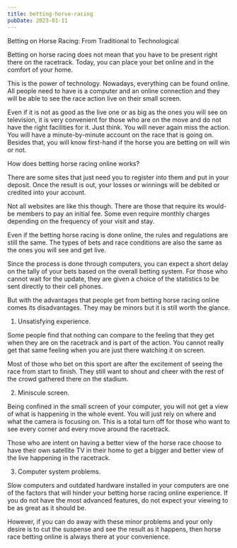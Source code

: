 ```yaml
---
title: betting-horse-racing
pubDate: 2023-01-11
---
```


Betting on Horse Racing: From Traditional to Technological

Betting on horse racing does not mean that you have to be present right there on the racetrack. Today, you can place your bet online and in the comfort of your home. 

This is the power of technology. Nowadays, everything can be found online. All people need to have is a computer and an online connection and they will be able to see the race action live on their small screen.

Even if it is not as good as the live one or as big as the ones you will see on television, it is very convenient for those who are on the move and do not have the right facilities for it. Just think. You will never again miss the action. You will have a minute-by-minute account on the race that is going on. Besides that, you will know first-hand if the horse you are betting on will win or not.

How does betting horse racing online works?

There are some sites that just need you to register into them and put in your deposit. Once the result is out, your losses or winnings will be debited or credited into your account. 

Not all websites are like this though. There are those that require its would-be members to pay an initial fee. Some even require monthly charges depending on the frequency of your visit and stay.   

Even if the betting horse racing is done online, the rules and regulations are still the same. The types of bets and race conditions are also the same as the ones you will see and get live. 

Since the process is done through computers, you can expect a short delay on the tally of your bets based on the overall betting system. For those who cannot wait for the update, they are given a choice of the statistics to be sent directly to their cell phones.

But with the advantages that people get from betting horse racing online comes its disadvantages. They may be minors but it is still worth the glance. 

1. Unsatisfying experience.

Some people find that nothing can compare to the feeling that they get when they are on the racetrack and is part of the action. You cannot really get that same feeling when you are just there watching it on screen. 

Most of those who bet on this sport are after the excitement of seeing the race from start to finish. They still want to shout and cheer with the rest of the crowd gathered there on the stadium. 

2. Miniscule screen.

Being confined in the small screen of your computer, you will not get a view of what is happening in the whole event. You will just rely on where and what the camera is focusing on. This is a total turn off for those who want to see every corner and every move around the racetrack.

Those who are intent on having a better view of the horse race choose to have their own satellite TV in their home to get a bigger and better view of the live happening in the racetrack.

3. Computer system problems.

Slow computers and outdated hardware installed in your computers are one of the factors that will hinder your betting horse racing online experience. If you do not have the most advanced features, do not expect your viewing to be as great as it should be.

However, if you can do away with these minor problems and your only desire is to cut the suspense and see the result as it happens, then horse race betting online is always there at your convenience.